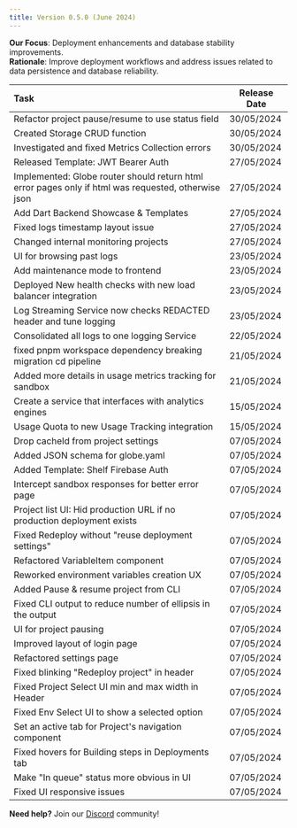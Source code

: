 ```yaml
---
title: Version 0.5.0 (June 2024)
---
```


**Our Focus**: Deployment enhancements and database stability improvements.  
**Rationale**: Improve deployment workflows and address issues related to data persistence and database reliability.


| Task | Release Date |
| :---- | ----- |
| Refactor project pause/resume to use status field | 30/05/2024 |
| Created Storage CRUD function | 30/05/2024 |
| Investigated and fixed Metrics Collection errors | 30/05/2024 |
| Released Template: JWT Bearer Auth | 27/05/2024 |
| Implemented: Globe router should return html error pages only if html was requested, otherwise json | 27/05/2024 |
| Add Dart Backend Showcase & Templates | 27/05/2024 |
| Fixed logs timestamp layout issue | 27/05/2024 |
| Changed internal monitoring projects | 27/05/2024 |
| UI for browsing past logs | 23/05/2024 |
| Add maintenance mode to frontend | 23/05/2024 |
| Deployed New health checks with new load balancer integration | 23/05/2024 |
| Log Streaming Service now checks REDACTED header and tune logging | 23/05/2024 |
| Consolidated all logs to one logging Service | 22/05/2024 |
| fixed pnpm workspace dependency breaking migration cd pipeline | 21/05/2024 |
| Added more details in usage metrics tracking for sandbox | 21/05/2024 |
| Create a service that interfaces with analytics engines | 15/05/2024 |
| Usage Quota to new Usage Tracking integration | 15/05/2024 |
| Drop cacheId from project settings | 07/05/2024 |
| Added JSON schema for globe.yaml | 07/05/2024 |
| Added Template: Shelf Firebase Auth | 07/05/2024 |
| Intercept sandbox responses for better error page | 07/05/2024 |
| Project list UI: Hid production URL if no production deployment exists | 07/05/2024 |
| Fixed Redeploy without "reuse deployment settings" | 07/05/2024 |
| Refactored VariableItem component | 07/05/2024 |
| Reworked environment variables creation UX | 07/05/2024 |
| Added Pause & resume project from CLI | 07/05/2024 |
| Fixed CLI output to reduce number of ellipsis in the output | 07/05/2024 |
| UI for project pausing | 07/05/2024 |
| Improved layout of login page | 07/05/2024 |
| Refactored settings page | 07/05/2024 |
| Fixed blinking "Redeploy project" in header | 07/05/2024 |
| Fixed Project Select UI min and max width in Header | 07/05/2024 |
| Fixed Env Select UI to show a selected option | 07/05/2024 |
| Set an active tab for Project's navigation component | 07/05/2024 |
| Fixed hovers for Building steps in Deployments tab | 07/05/2024 |
| Make "In queue" status more obvious in UI | 07/05/2024 |
| Fixed UI responsive issues | 07/05/2024 |


**Need help?** Join our [Discord](https://invertase.link/globe-discord) community! 